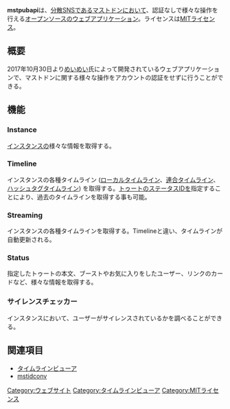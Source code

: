 {{小文字}}
{{Infobox software
| Name = mstpubapi<!--
| Image = -->
| Developer = [[めいめい]]
| SourceCode = [https://github.com/mei23/mstpubapi GitHub]
| Platform = Web
| ProgrammingLanguage = JavaScript
| Launch = 2017年10月30日<!--
| Kifu = -->
| License = [[MITライセンス]]
| Web = https://mstpubapi.herokuapp.com/<!--
| Download = -->
}}'''mstpubapi'''は、[[分散SNS]]である[[マストドン]]において、認証なしで様々な操作を行える[[オープンソース]]のウェブアプリケーション。ライセンスは[[MITライセンス]]。

== 概要 ==
2017年10月30日より[[めいめい]]氏によって開発されているウェブアプリケーションで、マストドンに関する様々な操作をアカウントの認証をせずに行うことができる。

== 機能 ==

=== Instance ===
[[インスタンス]]の様々な情報を取得する。

=== Timeline ===
インスタンスの各種タイムライン ([[ローカルタイムライン]]、[[連合タイムライン]]、[[ハッシュタグ]]タイムライン) を取得する。[[トゥート]]のステータスIDを指定することにより、過去のタイムラインを取得する事も可能。

=== Streaming ===
インスタンスの各種タイムラインを取得する。Timelineと違い、タイムラインが自動更新される。

=== Status ===
指定したトゥートの本文、ブーストやお気に入りをしたユーザー、リンクのカードなど、様々な情報を取得する。

=== サイレンスチェッカー ===
インスタンスにおいて、ユーザーがサイレンスされているかを調べることができる。

== 関連項目 ==
* [[タイムラインビューア]]
* [[mstidconv]]

[[Category:ウェブサイト]]
[[Category:タイムラインビューア]]
[[Category:MITライセンス]]
